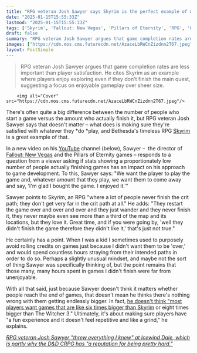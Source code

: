 ```yaml
---
title: "RPG veteran Josh Sawyer says Skyrim is the perfect example of why it doesn't matter if players finish games because 'a lot of people never finish the crit path,' but 'they love it'"
date: "2025-01-15T15:55:33Z"
lastmod: "2025-01-15T15:55:33Z"
tags: ['Skyrim', 'Fallout: New Vegas', 'Pillars of Eternity', 'RPG', 'Game Development', 'Bethesda', 'YouTube']
draft: false
summary: "RPG veteran Josh Sawyer argues that game completion rates are less important than player satisfaction.  He cites Skyrim as an example where players enjoy exploring even if they don't finish the main quest, suggesting a focus on enjoyable gameplay over sheer size."
images: ["https://cdn.mos.cms.futurecdn.net/AzaceLbRWCnZizdnn2T67.jpeg"]
layout: PostSimple
---
```

> RPG veteran Josh Sawyer argues that game completion rates are less important than player satisfaction.  He cites Skyrim as an example where players enjoy exploring even if they don't finish the main quest, suggesting a focus on enjoyable gameplay over sheer size.


        <img alt="Cover" src="https://cdn.mos.cms.futurecdn.net/AzaceLbRWCnZizdnn2T67.jpeg"/>
        
There's often quite a big difference between the number of people who start a game versus the amount who actually finish it, but RPG veteran Josh Sawyer says that doesn't matter – what does is making sure they're satisfied with whatever they *do *play, and Bethesda's timeless RPG [<u>Skyrim</u>](https://www.gamesradar.com/skyrim-guide/) is a great example of that.

In a new video on his [YouTube](https://www.gamesradar.com/tag/youtube/) channel (below), Sawyer –  the director of [<u>Fallout: New Vegas</u>](https://www.gamesradar.com/fallout-new-vegas-guide/) and the Pillars of Eternity games – responds to a question from a viewer asking if stats showing a proportionately low number of people actually finishing games has an impact on his approach to game development. To this, Sawyer says: "We want the player to play the game and, whatever amount that they play, we want them to come away and say, 'I'm glad I bought the game. I enjoyed it.'"

Sawyer points to Skyrim, an RPG "where a lot of people never finish the crit path; they don't get very far in the crit path at all." He adds: "They restart the game over and over and over and they just wander and they never finish it, they never maybe even see more than a third of the map and its locations, but they love it. Great time, and if you were going by, 'well they didn't finish the game therefore they didn't like it,' that's just not true."

He certainly has a point. When I was a kid I sometimes used to purposely avoid rolling credits on games just because I didn't want them to be 'over,' and would spend countless hours straying from their intended paths in order to do so. Perhaps a slightly unusual mindset, and maybe not the sort of thing Sawyer was specifically thinking of, but the point remains that those many, many hours spent in games I didn't finish were far from unenjoyable. 

With all that said, just because Sawyer doesn't think it matters whether people reach the end of games, that doesn't mean he thinks there's nothing wrong with them getting endlessly bigger. In fact, [<u>he doesn't think "most players want games that are like six times bigger than Skyrim</u>](https://www.gamesradar.com/games/rpg/fallout-and-rpg-veteran-josh-sawyer-says-most-players-dont-want-games-6-times-bigger-than-skyrim-or-8-times-bigger-than-the-witcher-3/) or eight times bigger than The Witcher 3." Ultimately, it's about making sure players have "a fun experience and it doesn't feel repetitive and like a grind," he explains. 

[<u><em>RPG veteran Josh Sawyer "threw everything I knew" at Icewind Dale, which is partly why the D&amp;D CRPG has "a reputation for being pretty hard."</em></u>](https://www.gamesradar.com/games/rpg/rpg-veteran-josh-sawyer-threw-everything-i-knew-at-icewind-dale-which-is-partly-why-the-dandd-crpg-has-a-reputation-for-being-pretty-hard/)
        